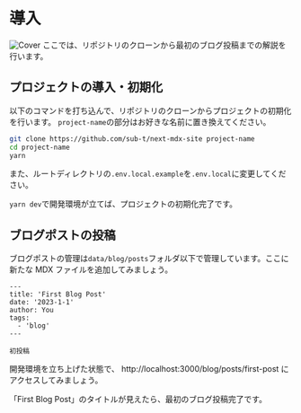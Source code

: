 # 導入
![Cover](public/assets/tips/posts/start-up/cover.png)
ここでは、リポジトリのクローンから最初のブログ投稿までの解説を行います。

## プロジェクトの導入・初期化

以下のコマンドを打ち込んで、リポジトリのクローンからプロジェクトの初期化を行います。
`project-name`の部分はお好きな名前に置き換えてください。

```bash
git clone https://github.com/sub-t/next-mdx-site project-name
cd project-name
yarn
```

また、ルートディレクトリの`.env.local.example`を`.env.local`に変更してください。

`yarn dev`で開発環境が立てば、プロジェクトの初期化完了です。

## ブログポストの投稿

ブログポストの管理は`data/blog/posts`フォルダ以下で管理しています。ここに新たな MDX ファイルを追加してみましょう。

```md:data/blog/posts/first-post.mdx
---
title: 'First Blog Post'
date: '2023-1-1'
author: You
tags:
  - 'blog'
---

初投稿

```

開発環境を立ち上げた状態で、
http://localhost:3000/blog/posts/first-post
にアクセスしてみましょう。

「First Blog Post」のタイトルが見えたら、最初のブログ投稿完了です。
